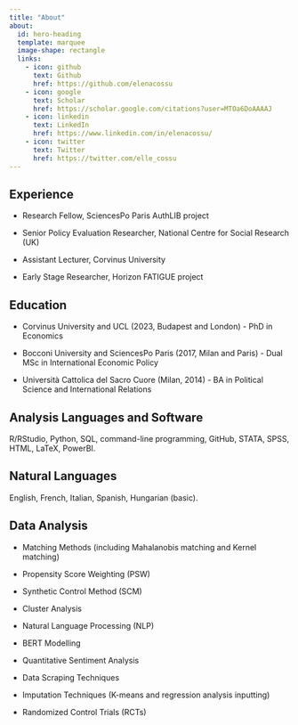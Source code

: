 ```yaml
---
title: "About"
about:
  id: hero-heading
  template: marquee
  image-shape: rectangle
  links:
    - icon: github
      text: Github
      href: https://github.com/elenacossu
    - icon: google
      text: Scholar
      href: https://scholar.google.com/citations?user=MTOa6DoAAAAJ
    - icon: linkedin
      text: LinkedIn
      href: https://www.linkedin.com/in/elenacossu/
    - icon: twitter
      text: Twitter
      href: https://twitter.com/elle_cossu
---
```



::: {#hero-heading}

## Experience

- Research Fellow, SciencesPo Paris AuthLIB project

- Senior Policy Evaluation Researcher, National Centre for Social Research (UK)

- Assistant Lecturer, Corvinus University

- Early Stage Researcher, Horizon FATIGUE project

## Education 

- Corvinus University and UCL (2023, Budapest and London) - PhD in Economics

- Bocconi University and SciencesPo Paris (2017, Milan and Paris) - Dual MSc in International Economic Policy

- Università Cattolica del Sacro Cuore (Milan, 2014) - BA in Political Science and International Relations

## Analysis Languages and Software

R/RStudio, Python, SQL, command-line programming, GitHub, STATA, SPSS, HTML, LaTeX, PowerBI.

## Natural Languages

English, French, Italian, Spanish, Hungarian (basic).

## Data Analysis

- Matching Methods (including Mahalanobis matching and Kernel matching)

- Propensity Score Weighting (PSW)

- Synthetic Control Method (SCM)

- Cluster Analysis

- Natural Language Processing (NLP)

- BERT Modelling

- Quantitative Sentiment Analysis

- Data Scraping Techniques

- Imputation Techniques (K-means and regression analysis inputting)

- Randomized Control Trials (RCTs)

:::

